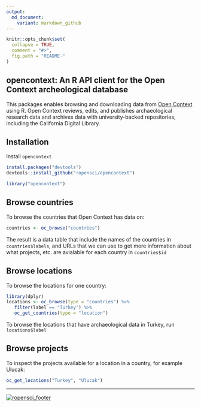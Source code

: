 ```yaml
---
output:
  md_document:
    variant: markdown_github
---
```


<!-- README.md is generated from README.Rmd. Please edit that file -->

```r
knitr::opts_chunk$set(
  collapse = TRUE,
  comment = "#>",
  fig.path = "README-"
)
```

## opencontext: An R API client for the Open Context archeological database

This packages enables browsing and downloading data from [Open Context](http://opencontext.org/) using R. Open Context reviews, edits, and publishes archaeological research data and archives data with university-backed repositories, including the California Digital Library.

## Installation

Install `opencontext`

```r
install.packages("devtools")
devtools::install_github("ropensci/opencontext")
```

```r
library("opencontext")
```

## Browse countries 

To browse the countries that Open Context has data on:

```r
countries <- oc_browse("countries")
```

The result is a data table that include the names of the countries in `countries$labels`, and URLs that we can use to get more information about what projects, etc. are avialable for each country in `countries$id`

## Browse locations

To browse the locations for one country:

```r
library(dplyr)
locations <- oc_browse(type = "countries") %>%
   filter(label == "Turkey") %>%
   oc_get_countries(type = "location")

```

To browse the locations that have archaeological data in Turkey, run `locations$label`

## Browse projects

To inspect the projects available for a location in a country, for example Ulucak:

```r
oc_get_locations("Turkey", "Ulucak")

```






---
[![ropensci_footer](http://ropensci.org/public_images/github_footer.png)](http://ropensci.org)

